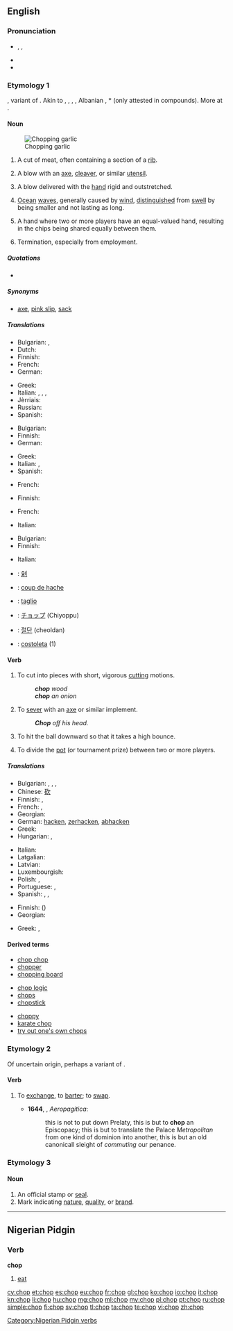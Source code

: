 {{also|chóp|chộp}}
==English==
{{wikipedia|dab=chop}}

===Pronunciation===
* {{a|UK}} {{enPR|chŏp}}, {{IPA|/tʃɒp/}}, {{X-SAMPA|/tSQp/}}
* {{audio|en-us-chop.ogg|Audio (US)}}
* {{rhymes|ɒp}}

===Etymology 1===
{{etyl|enm}} {{term|choppen|lang=enm}}, variant of {{term|chappen||to chop|lang=enm}}. Akin to {{etyl|nl|-}} {{term|kappen||to chop, cut, hew|lang=nl}}, {{etyl|gml|-}} {{term|koppen||to cut off, lop, poll|lang=gml}}, {{etyl|da|-}} {{term|kappe||to cut, lop off, poll}}, {{etyl|sv|-}} {{term|kapa||to cut|lanf=da}}, Albanian {{term|copë||piece, chunk|lang=la}}, {{etyl|ang|-}} *{{term||cippian|lang=ang}} (only attested in compounds). More at {{l|en|chip}}.

====Noun====
{{en-noun}}
[[Image:Chopping garlic-01.jpg|thumb|Chopping garlic]]

# A cut of meat, often containing a section of a [[rib]].
#: {{usex|I only like lamb '''chops''' with mint jelly.}}
# A blow with an [[axe]], [[cleaver]], or similar [[utensil]].
#: {{usex|It should take just one good '''''chop''''' to fell the sapling.}}
# {{martial arts}} A blow delivered with the [[hand]] rigid and outstretched.
#: {{usex|A karate '''chop'''.}}
# [[ocean|Ocean]] [[wave]]s, generally caused by [[wind]], [[distinguished]] from [[swell]] by being smaller and not lasting as long.
# {{poker}} A hand where two or more players have an equal-valued hand, resulting in the chips being shared equally between them.
#: {{usex|With both players having an ace-high straight, the pot was a '''chop'''.}}
# {{informal|with "the"}} Termination, especially from employment.

=====Quotations=====
* {{seeCites}}

=====Synonyms=====
* {{sense|dismissal, especially from employment (informal)}} [[axe]], [[pink slip]], [[sack]]

=====Translations=====
{{trans-top|cut of meat}}
* Bulgarian: {{t-|bg|пържола|f|sc=Cyrl}}, {{t-|bg|котлет|m|sc=Cyrl}}
* Dutch: {{t+|nl|karbonade|c}}
* Finnish: {{t+|fi|kyljys}}
* French: {{t+|fr|côtelette|f}}
* German: {{t+|de|Kotelett|n}}
{{trans-mid}}
* Greek: {{t+|el|παϊδάκι|n|tr=παïδακι|sc=Grek}}
* Italian: {{t-|it|costoletta}}, {{t+|it|braciola|f}}, {{t+|it|taglio|m}}, {{t-|it|costata|f}}
* Jèrriais: {{tø|roa-jer|côtelette|f}}
* Russian: {{t+|ru|отбивная|sc=Cyrl}}
* Spanish: {{t+|es|chuleta|f}}
{{trans-bottom}}

{{trans-top|blow with an axe or similar utensil}}
* Bulgarian: {{t-|bg|сечащ удар|sc=Cyrl}}
* Finnish: {{t+|fi|isku}}
* German: {{t+|de|Hieb|m}}
{{trans-mid}}
* Greek: {{t+|el|χτύπημα|n|tr=chtýpima|sc=Grek}}
* Italian: {{t+|it|colpo|m}}, {{t-|it|colpo d'ascia}}
* Spanish: {{t-|es|tajada|f}}
{{trans-bottom}}

{{trans-top|martial arts: type of blow}}
* French: {{t+|fr|atemi|m}}
{{trans-mid}}
{{trans-bottom}}

{{trans-top|ocean waves}}
* Finnish: {{t+|fi|aallokko}}
{{trans-mid}}
{{trans-bottom}}

{{trans-top|poker: result of a tied poker hand}}
* French: {{t+|fr|égalité|f}}
{{trans-mid}}
* Italian: {{t-|it|alla pari}}
{{trans-bottom}}

{{trans-top|dismissal, especially from employment}}
* Bulgarian: {{t+|bg|уволнение|n|sc=Cyrl}}
* Finnish: {{t+|fi|potkut|p}}
{{trans-mid}}
* Italian: {{t+|it|licenziamento|m}}
{{trans-bottom}}

{{checktrans-top}}
* {{ttbc|cmn}}: [[剁]]
* {{ttbc|fr}}: [[coup de hache]] {{m}}
{{trans-mid}}
* {{ttbc|it}}: [[taglio]] {{m}}
* {{ttbc|ja}}: [[チョップ]] (Chiyoppu)
* {{ttbc|ko}}: [[절단]] (cheoldan)
* {{ttbc|pt}}: [[costoleta]] {{f}} (1)
{{trans-bottom}}

====Verb====
{{en-verb|chops|chopping|chopped|chopped}}

# {{transitive}} To cut into pieces with short, vigorous [[cutting]] motions.
#: '''''chop''' wood''
#: '''''chop''' an onion''
# {{transitive}} To [[sever]] with an [[axe]] or similar implement.
#: '''''Chop''' off his head.''
# {{transitive|baseball}} To hit the ball downward so that it takes a high bounce.
# {{poker}} To divide the [[pot]] (or tournament prize) between two or more players.

=====Translations=====
{{trans-top|to cut into pieces}}
* Bulgarian: {{t+|bg|накълцвам}}, {{t+|bg|цепя}}, {{t+|bg|сека}}, {{t+|bg|отсичам}}
* Chinese: [[砍]]
* Finnish: {{t+|fi|hakata}}, {{t-|fi|pilkkoa}}
* French: {{t+|fr|hacher}}, {{t+|fr|découper}}
* Georgian: {{t-|ka|ჩეხა|sc=Geor|tr=č'exa}}
* German: [[hacken]], [[zerhacken]], [[abhacken]]
* Greek: {{t+|el|κόβω|tr=kóvo|sc=Grek}}
* Hungarian: {{t+|hu|felvág}}, {{t-|hu|darabol}}
{{trans-mid}}
* Italian: {{t+|it|tagliare}}
* Latgalian: {{tø|ltg|škaļdeit}}
* Latvian: {{t-|lv|skaldīt}}
* Luxembourgish: {{t+|lb|hachéieren}}
* Polish: {{t-|pl|siekać}}, {{t+|pl|kroić}}
* Portuguese: {{t+|pt|picar}}, {{t-|pt|decepar}}
* Spanish: {{t+|es|cortar}}, {{t+|es|picar}}, {{t-|es|tajar}}
{{trans-bottom}}

{{trans-top|to sever with an axe or similar}}
* Finnish: {{t+|fi|hakata}} ({{t-|fi|irti}})
* Georgian: {{t-|ka|ჩეხა|sc=Geor|tr=č'exa}}
{{trans-mid}}
* Greek: {{t+|el|κόβω|tr=kóvo|sc=Grek}}, {{t+|el|τέμνω|tr=témno|sc=Grek}}
{{trans-bottom}}

{{trans-top|baseball: to hit the ball downward}}
{{trans-mid}}
{{trans-bottom}}

{{trans-top|poker: to divide the pot}}
{{trans-mid}}
{{trans-bottom}}

====Derived terms====
{{rel-top3|Terms derived from the noun or verb ''chop''}}
* [[chop chop]]
* [[chopper]]
* [[chopping board]]
{{rel-mid3}}
* [[chop logic]]
* [[chops]]
* [[chopstick]]
{{rel-mid3}}
* [[choppy]]
* [[karate chop]]
* [[try out one's own chops]]
{{rel-bottom}}

===Etymology 2===
Of uncertain origin, perhaps a variant of {{term|chap}}.

====Verb====
{{en-verb|chops|chopping|chopped}}

# {{obsolete}} To [[exchange]], to [[barter]]; to [[swap]].
#* '''1644''', {{w|John Milton}}, ''Aeropagitica'':
#*: this is not to put down Prelaty, this is but to '''chop''' an Episcopacy; this is but to translate the Palace ''Metropolitan'' from one kind of dominion into another, this is but an old canonicall sleight of ''commuting'' our penance.

===Etymology 3===
{{etyl|hi}} {{term|छाप|tr=ćhāp||stamp|lang=hi|sc=Deva}}

====Noun====
{{en-noun}}

# An official stamp or [[seal]].
# Mark indicating [[nature]], [[quality]], or [[brand]].

----

==Nigerian Pidgin==
{{rfe|lang=pcm}}

===Verb===
'''chop'''

# [[eat]]

[[Category:Nigerian Pidgin verbs]]

[[cy:chop]]
[[et:chop]]
[[es:chop]]
[[eu:chop]]
[[fr:chop]]
[[gl:chop]]
[[ko:chop]]
[[io:chop]]
[[it:chop]]
[[kn:chop]]
[[li:chop]]
[[hu:chop]]
[[mg:chop]]
[[ml:chop]]
[[my:chop]]
[[pl:chop]]
[[pt:chop]]
[[ru:chop]]
[[simple:chop]]
[[fi:chop]]
[[sv:chop]]
[[tl:chop]]
[[ta:chop]]
[[te:chop]]
[[vi:chop]]
[[zh:chop]]